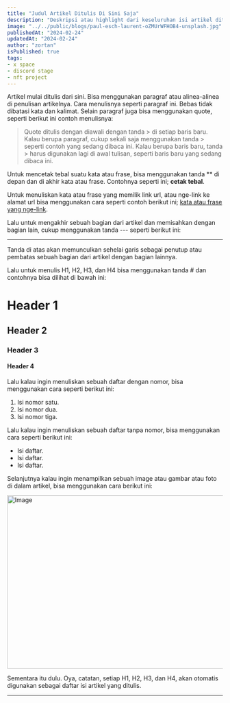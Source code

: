 ```yaml
---
title: "Judul Artikel Ditulis Di Sini Saja"
description: "Deskripsi atau highlight dari keseluruhan isi artikel ditulis di sini."
image: "../../public/blogs/paul-esch-laurent-oZMUrWFHOB4-unsplash.jpg"
publishedAt: "2024-02-24"
updatedAt: "2024-02-24"
author: "zortan"
isPublished: true
tags:
- x space
- discord stage
- nft project
---
```


Artikel mulai ditulis dari sini. Bisa menggunakan paragraf atau alinea-alinea di penulisan artikelnya. Cara menulisnya seperti paragraf ini. Bebas tidak dibatasi kata dan kalimat. Selain paragraf juga bisa menggunakan quote, seperti berikut ini contoh menulisnya:

> Quote ditulis dengan diawali dengan tanda > di setiap baris baru. Kalau berupa paragraf, cukup sekali saja menggunakan tanda > seperti contoh yang sedang dibaca ini.
> Kalau berupa baris baru, tanda > harus digunakan lagi di awal tulisan, seperti baris baru yang sedang dibaca ini.

Untuk mencetak tebal suatu kata atau frase, bisa menggunakan tanda ** di depan dan di akhir kata atau frase. Contohnya seperti ini; **cetak tebal**.

Untuk menuliskan kata atau frase yang memilik link url, atau nge-link ke alamat url bisa menggunakan cara seperti contoh berikut ini; [kata atau frase yang nge-link](#almat-url-link-nya).

Lalu untuk mengakhir sebuah bagian dari artikel dan memisahkan dengan bagian lain, cukup menggunakan tanda --- seperti berikut ini:

---

Tanda di atas akan memunculkan sehelai garis sebagai penutup atau pembatas sebuah bagian dari artikel dengan bagian lainnya.

Lalu untuk menulis H1, H2, H3, dan H4 bisa menggunakan tanda # dan contohnya bisa dilihat di bawah ini:

# Header 1

## Header 2

### Header 3

#### Header 4

Lalu kalau ingin menuliskan sebuah daftar dengan nomor, bisa menggunakan cara seperti berikut ini:

1.  Isi nomor satu.
2.  Isi nomor dua.
3.  Isi nomor tiga.

Lalu kalau ingin menuliskan sebuah daftar tanpa nomor, bisa menggunakan cara seperti berikut ini:

- Isi daftar.
- Isi daftar.
- Isi daftar.

Selanjutnya kalau ingin menampilkan sebuah image atau gambar atau foto di dalam artikel, bisa menggunakan cara berikut ini:

<Image
  src="/blogs/original/c-d-x-PDX_a_82obo-unsplash.jpg"
  width="718"
  height="404"
  alt="Image"
  sizes="100vw"
/>

Sementara itu dulu. Oya, catatan, setiap H1, H2, H3, dan H4, akan otomatis digunakan sebagai daftar isi artikel yang ditulis.

---
